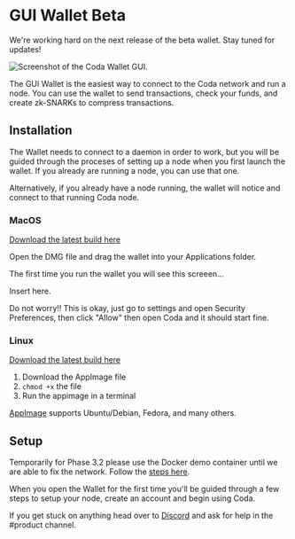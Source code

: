 
# GUI Wallet Beta

<Alert>

We're working hard on the next release of the beta wallet. Stay tuned for updates!

</Alert>

![Screenshot of the Coda Wallet GUI.](/static/img/coda-wallet.png)

The GUI Wallet is the easiest way to connect to the Coda network and run a node. You can use the wallet to send transactions, check your funds, and create zk-SNARKs to compress transactions.

## Installation

The Wallet needs to connect to a daemon in order to work, but you will be guided through the proceses of setting up a node when you first launch the wallet. If you already are running a node, you can use that one.

Alternatively, if you already have a node running, the wallet will notice and connect to that running Coda node.

### MacOS

[Download the latest build here](https://github.com/CodaProtocol/coda/releases/download/0.1.1-wallet-compat-0.0.11-beta/Coda.Wallet.0.1.1.dmg)

Open the DMG file and drag the wallet into your Applications folder. 

The first time you run the wallet you will see this screeen...

Insert here.

Do not worry!! This is okay, just go to settings and open Security Preferences, then click "Allow" then open Coda and it should start fine.

### Linux

[Download the latest build here](https://github.com/CodaProtocol/coda/releases/download/0.1.1-wallet-compat-0.0.11-beta/Coda.Wallet.0.1.1.AppImage)

1. Download the AppImage file
2. `chmod +x` the file
3. Run the appimage in a terminal

[AppImage](https://appimage.org/) supports Ubuntu/Debian, Fedora, and many others.

## Setup

<Alert>

Temporarily for Phase 3.2 please use the Docker demo container until we are able to fix the network. Follow the [steps here](/docs/getting-started#docker).

</Alert>

When you open the Wallet for the first time you'll be guided through a few steps to setup your node, create an account and begin using Coda. 

If you get stuck on anything head over to [Discord](https://bit.ly/CodaDiscord) and ask for help in the #product channel.
